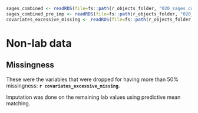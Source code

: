 
```r
sages_combined <- readRDS(file=fs::path(r_objects_folder, "020_sages_combined.rds"))
sages_combined_pre_imp <- readRDS(file=fs::path(r_objects_folder, "020_sages_combined_pre_imp.rds"))
covariates_excessive_missing <- readRDS(file=fs::path(r_objects_folder, "020_covariates_excessive_missing.rds"))

```

<!-- This will insert a page break  -->

```{=openxml}
<w:p><w:r><w:br w:type="page"/></w:r></w:p>
```

# Non-lab data

## Missingness

These were the variables that were dropped for having more than 50% missingness: **`r covariates_excessive_missing`**.

Imputation was done on the remaining lab values using predictive mean matching.








